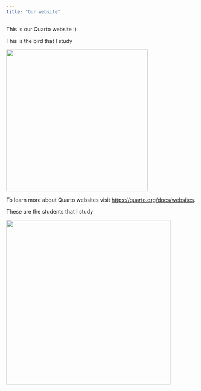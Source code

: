 ```yaml
---
title: "Our website"
---
```


This is our Quarto website :)

This is the bird that I study

![](images/Black-throated%20Blue%20Warbler-22.jpg){width="375"}

To learn more about Quarto websites visit <https://quarto.org/docs/websites>.

These are the students that I study

![](images/IMG_5452.jpg){width="435"}

